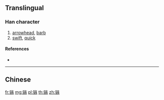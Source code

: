 {{character info/new}}
{{also|鏃}}
==Translingual==

===Han character===
{{Han char|rn=167|rad=钅|as=11|sn=16|four=|canj=CYSK,OPYSK,XCYSK}}

# [[arrowhead]], [[barb]]
# [[swift]], [[quick]]

====References====
* {{Han ref|kx=1328.061|hdz=64251.060|uh=955E|ud=38238}}

----

==Chinese==
{{zh-see|鏃}}

[[fr:镞]]
[[mg:镞]]
[[pl:镞]]
[[th:镞]]
[[zh:镞]]